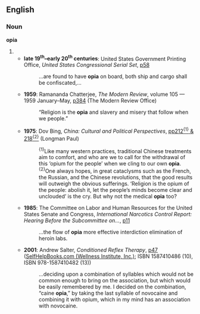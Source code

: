 ==English==

===Noun===
'''opia''' {{p}}

# {{plural of|[[opium#English|opium]]}}
#* <b>late 19<sup>th</sup>–early 20<sup>th</sup> centuries</b>: United States Government Printing Office, ''United States Congressional Serial Set'', [http://www.google.co.uk/books?id=HNIYAAAAIAAJ&q=opium+opia&dq=opium+opia&pgis=1 p58]
#*: …are found to have '''opia''' on board, both ship and cargo shall be confiscated,…
#* '''1959''': Ramananda Chatterjee, ''The Modern Review'', volume 105 — 1959 January–May, [http://www.google.co.uk/books?id=ZP0EAAAAMAAJ&q=opium+opia&dq=opium+opia&pgis=1 p384] (The Modern Review Office)
#*: “Religion is the '''opia''' and slavery and misery that follow when we people.”
#* '''1975''': Dov Bing, ''China: Cultural and Political Perspectives'', [http://www.google.co.uk/books?id=wSEhAAAAMAAJ&q=opium+opia&dq=opium+opia&pgis=1 pp212<sup>{1}</sup> & 218<sup>{2}</sup>] (Longman Paul)
#*: <sup>{1}</sup>Like many western practices, traditional Chinese treatments aim to comfort, and who are we to call for the withdrawal of this ‘opium for the people’ when we cling to our own '''opia'''.
#*: <sup>{2}</sup>One always hopes, in great cataclysms such as the French, the Russian, and the Chinese revolutions, that the good results will outweigh the obvious sufferings. ‘Religion is the opium of the people: abolish it, let the people’s minds become clear and unclouded’ is the cry. But why not the medical '''opia''' too?
#* '''1985''': The Committee on Labor and Human Resources for the United States Senate and Congress, ''International Narcotics Control Report: Hearing Before the Subcommittee on…'', [http://www.google.co.uk/books?id=O8YTAAAAIAAJ&dq=opium+opia p11]
#*: …the flow of '''opia''' more effective interdiction elimination of heroin labs.
#* '''2001''': Andrew Salter, ''Conditioned Reflex Therapy'', [http://www.google.co.uk/books?id=gymIzp7arLMC&pg=PA47&dq=opium+opia&sig=xa4vym_49brvZOnGJCS0qB58HiA p47] ([http://selfhelpbooks.com/ SelfHelpBooks.com (Wellness Institute, Inc.)]; ISBN 1587410486 (10), ISBN 978-1587410482 (13))
#*: …deciding upon a combination of syllables which would not be common enough to bring on the association, but which would be easily remembered by me. I decided on the combination, “caine '''opia''',” by taking the last syllable of novocaine and combining it with opium, which in my mind has an association with novocaine.